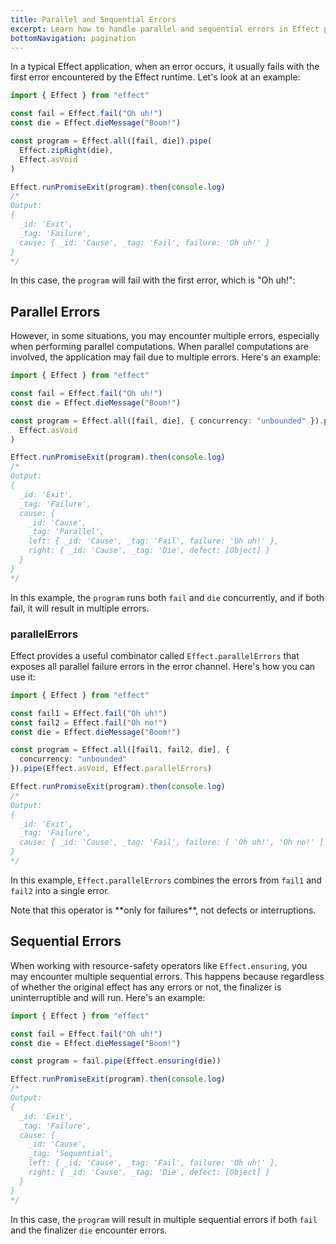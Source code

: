 ```yaml
---
title: Parallel and Sequential Errors
excerpt: Learn how to handle parallel and sequential errors in Effect programming. Understand the behavior of error handling in scenarios involving parallel computations and sequential operations. Explore combinator `Effect.parallelErrors` to expose and handle multiple parallel failures efficiently.
bottomNavigation: pagination
---
```


In a typical Effect application, when an error occurs, it usually fails with the first error encountered by the Effect runtime. Let's look at an example:

```ts twoslash
import { Effect } from "effect"

const fail = Effect.fail("Oh uh!")
const die = Effect.dieMessage("Boom!")

const program = Effect.all([fail, die]).pipe(
  Effect.zipRight(die),
  Effect.asVoid
)

Effect.runPromiseExit(program).then(console.log)
/*
Output:
{
  _id: 'Exit',
  _tag: 'Failure',
  cause: { _id: 'Cause', _tag: 'Fail', failure: 'Oh uh!' }
}
*/
```

In this case, the `program` will fail with the first error, which is "Oh uh!":

## Parallel Errors

However, in some situations, you may encounter multiple errors, especially when performing parallel computations. When parallel computations are involved, the application may fail due to multiple errors. Here's an example:

```ts twoslash
import { Effect } from "effect"

const fail = Effect.fail("Oh uh!")
const die = Effect.dieMessage("Boom!")

const program = Effect.all([fail, die], { concurrency: "unbounded" }).pipe(
  Effect.asVoid
)

Effect.runPromiseExit(program).then(console.log)
/*
Output:
{
  _id: 'Exit',
  _tag: 'Failure',
  cause: {
    _id: 'Cause',
    _tag: 'Parallel',
    left: { _id: 'Cause', _tag: 'Fail', failure: 'Oh uh!' },
    right: { _id: 'Cause', _tag: 'Die', defect: [Object] }
  }
}
*/
```

In this example, the `program` runs both `fail` and `die` concurrently, and if both fail, it will result in multiple errors.

### parallelErrors

Effect provides a useful combinator called `Effect.parallelErrors` that exposes all parallel failure errors in the error channel. Here's how you can use it:

```ts twoslash
import { Effect } from "effect"

const fail1 = Effect.fail("Oh uh!")
const fail2 = Effect.fail("Oh no!")
const die = Effect.dieMessage("Boom!")

const program = Effect.all([fail1, fail2, die], {
  concurrency: "unbounded"
}).pipe(Effect.asVoid, Effect.parallelErrors)

Effect.runPromiseExit(program).then(console.log)
/*
Output:
{
  _id: 'Exit',
  _tag: 'Failure',
  cause: { _id: 'Cause', _tag: 'Fail', failure: [ 'Oh uh!', 'Oh no!' ] }
}
*/
```

In this example, `Effect.parallelErrors` combines the errors from `fail1` and `fail2` into a single error.

<Warning>
  Note that this operator is **only for failures**, not defects or
  interruptions.
</Warning>

## Sequential Errors

When working with resource-safety operators like `Effect.ensuring`, you may encounter multiple sequential errors. This happens because regardless of whether the original effect has any errors or not, the finalizer is uninterruptible and will run. Here's an example:

```ts twoslash
import { Effect } from "effect"

const fail = Effect.fail("Oh uh!")
const die = Effect.dieMessage("Boom!")

const program = fail.pipe(Effect.ensuring(die))

Effect.runPromiseExit(program).then(console.log)
/*
Output:
{
  _id: 'Exit',
  _tag: 'Failure',
  cause: {
    _id: 'Cause',
    _tag: 'Sequential',
    left: { _id: 'Cause', _tag: 'Fail', failure: 'Oh uh!' },
    right: { _id: 'Cause', _tag: 'Die', defect: [Object] }
  }
}
*/
```

In this case, the `program` will result in multiple sequential errors if both `fail` and the finalizer `die` encounter errors.
